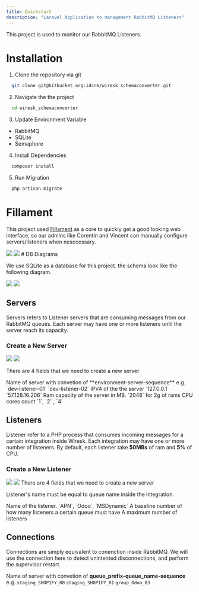 ```yaml
---
title: Quickstart
description: "Laravel Application to management RabbitMQ Listeners"
---
```


This project is used to monitor our RabbitMQ Listeners.

# Installation

1. Clone the repository via git

```bash
  git clone git@bitbucket.org:idcrm/wiresk_schemaconverter.git
```

2. Navigate the the project

```bash
  cd wiresk_schemaconverter
```

3. Update Environment Variable

- RabbitMQ
- SQLite
- Semaphore

4. Install Dependencies

```bash
  composer install
```

5. Run Migration

```bash
  php artisan migrate
```

# Fillament

This project used [Fillament](https://filamentphp.com) as a core to quickly get a good looking web interface, so our admins like Corentin and Vincent can manually configure servers/listeners when nesccessary.

<Frame>
  <img
    className="block dark:hidden"
    src="/images/dashboard-light.png"
  />
  <img className="hidden dark:block" src="/images/dashboard-dark.png" />
</Frame>
# DB Diagrams

We use SQLite as a database for this project. the schema look like the following diagram.

<Frame>
  <img src="/images/db_diagram.png" />
</Frame>
<Frame>
  <img src="/images/test.png" />
</Frame>

## Servers

Servers refers to Listener servers that are consuming messages from our RabbitMQ queues.
Each server may have one or more listeners until the server reach its capacity.

### Create a New Server

<Frame>
  <img
    className="block dark:hidden"
    src="/images/create-server-light.png"
  />
  <img className="hidden dark:block" src="/images/create-server-dark.png" />
</Frame>

There are 4 fields that we need to create a new server

<ResponseField name="name" type="string">
  Name of server with convetion of **environment-server-sequence** e.g.
  `dev-listener-01` `dev-listener-02`
</ResponseField>
<ResponseField name="ip" type="string">
  IPV4 of the the server `127.0.0.1` `57.128.16.206`
</ResponseField>

<ResponseField name="ram" type="number">
  Ram capacity of the server in MB. `2048` for 2g of rams
</ResponseField>

<ResponseField name="vCPUCores" type="number">
  CPU cores count `1`, `2` , `4`
</ResponseField>

## Listeners

Listener refer to a PHP process that consumes incoming messages for a certain integration inside Wiresk.
Each integration may have one or more number of listeners. By default, each listener take **50MBs** of ram and **5%** of CPU.

### Create a New Listener

<Frame>
  <img
    className="block dark:hidden"
    src="/images/create-listener-light.png"
  />
  <img
    className="hidden dark:block"
    src="/images/create-listener-dark.png"
  />
</Frame>
There are 4 fields that we need to create a new server

<Info>Listener's name must be equal to queue name inside the integration.</Info>

<ResponseField name="name" type="string">
  Name of the listener. `APN`, `Odoo`, `MSDynamic`
</ResponseField>
<ResponseField name="baseline" type="number">
  A baseline number of how many listeners a certain queue must have
</ResponseField>

<ResponseField name="max" type="string">
  A maximum number of listeners
</ResponseField>

## Connections

Connections are simply equivalent to conenction inside RabbitMQ. We will use the connection here to detect unintented disconnections, and perform the supervisor restart.

Name of server with convetion of **queue_prefix-queue_name-sequence** e.g.
`staging_SHOPIFY_00` `staging_SHOPIFY_01` `group_Odoo_03`
